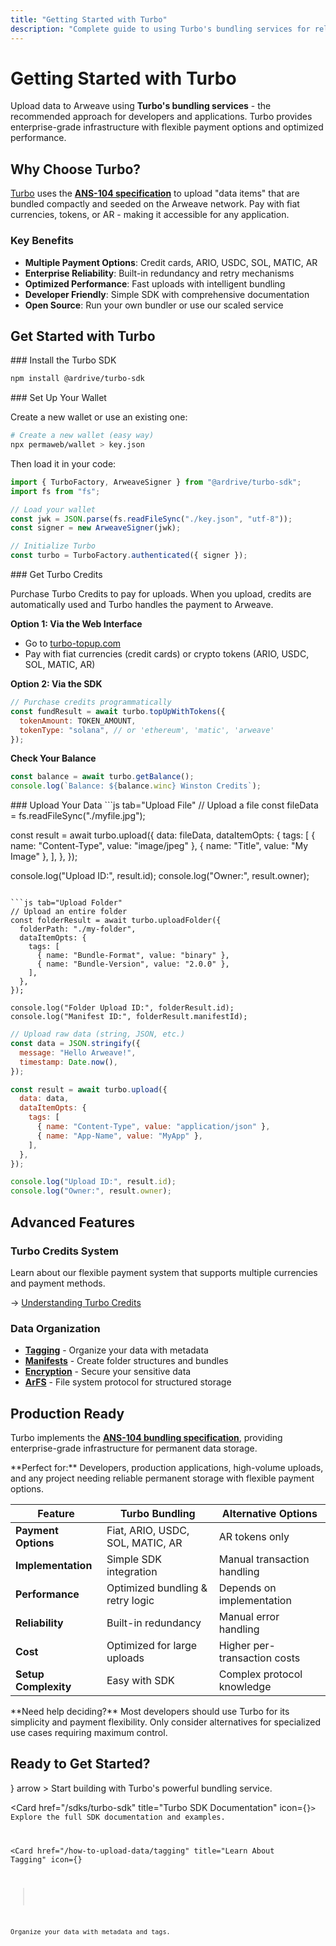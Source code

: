 ```yaml
---
title: "Getting Started with Turbo"
description: "Complete guide to using Turbo's bundling services for reliable Arweave uploads"
---
```


# Getting Started with Turbo

Upload data to Arweave using **Turbo's bundling services** - the recommended approach for developers and applications. Turbo provides enterprise-grade infrastructure with flexible payment options and optimized performance.

## Why Choose Turbo?

[Turbo](https://turbo.ardrive.net) uses the **[ANS-104 specification](https://github.com/ArweaveTeam/arweave-standards/blob/master/ans/ANS-104.md)** to upload "data items" that are bundled compactly and seeded on the Arweave network. Pay with fiat currencies, tokens, or AR - making it accessible for any application.

### Key Benefits

- **Multiple Payment Options**: Credit cards, ARIO, USDC, SOL, MATIC, AR
- **Enterprise Reliability**: Built-in redundancy and retry mechanisms
- **Optimized Performance**: Fast uploads with intelligent bundling
- **Developer Friendly**: Simple SDK with comprehensive documentation
- **Open Source**: Run your own bundler or use our scaled service

## Get Started with Turbo

<Steps>
<Step>
### Install the Turbo SDK

```bash
npm install @ardrive/turbo-sdk
```

</Step>

<Step>
### Set Up Your Wallet

Create a new wallet or use an existing one:

```bash
# Create a new wallet (easy way)
npx permaweb/wallet > key.json
```

Then load it in your code:

```js
import { TurboFactory, ArweaveSigner } from "@ardrive/turbo-sdk";
import fs from "fs";

// Load your wallet
const jwk = JSON.parse(fs.readFileSync("./key.json", "utf-8"));
const signer = new ArweaveSigner(jwk);

// Initialize Turbo
const turbo = TurboFactory.authenticated({ signer });
```

</Step>

<Step>
### Get Turbo Credits

Purchase Turbo Credits to pay for uploads. When you upload, credits are automatically used and Turbo handles the payment to Arweave.

**Option 1: Via the Web Interface**

- Go to [turbo-topup.com](https://turbo-topup.com)
- Pay with fiat currencies (credit cards) or crypto tokens (ARIO, USDC, SOL, MATIC, AR)

**Option 2: Via the SDK**

```js
// Purchase credits programmatically
const fundResult = await turbo.topUpWithTokens({
  tokenAmount: TOKEN_AMOUNT,
  tokenType: "solana", // or 'ethereum', 'matic', 'arweave'
});
```

**Check Your Balance**

```js
const balance = await turbo.getBalance();
console.log(`Balance: ${balance.winc} Winston Credits`);
```

</Step>

<Step>
### Upload Your Data

<CodeGroup>
```js tab="Upload File"
// Upload a file
const fileData = fs.readFileSync("./myfile.jpg");

const result = await turbo.upload({
data: fileData,
dataItemOpts: {
tags: [
{ name: "Content-Type", value: "image/jpeg" },
{ name: "Title", value: "My Image" },
],
},
});

console.log("Upload ID:", result.id);
console.log("Owner:", result.owner);

````

```js tab="Upload Folder"
// Upload an entire folder
const folderResult = await turbo.uploadFolder({
  folderPath: "./my-folder",
  dataItemOpts: {
    tags: [
      { name: "Bundle-Format", value: "binary" },
      { name: "Bundle-Version", value: "2.0.0" },
    ],
  },
});

console.log("Folder Upload ID:", folderResult.id);
console.log("Manifest ID:", folderResult.manifestId);
````

```js tab="Upload Raw Data"
// Upload raw data (string, JSON, etc.)
const data = JSON.stringify({
  message: "Hello Arweave!",
  timestamp: Date.now(),
});

const result = await turbo.upload({
  data: data,
  dataItemOpts: {
    tags: [
      { name: "Content-Type", value: "application/json" },
      { name: "App-Name", value: "MyApp" },
    ],
  },
});

console.log("Upload ID:", result.id);
console.log("Owner:", result.owner);
```

</CodeGroup>
</Step>
</Steps>

## Advanced Features

### Turbo Credits System

Learn about our flexible payment system that supports multiple currencies and payment methods.

→ [Understanding Turbo Credits](/how-to-upload-data/turbo-credits)

### Data Organization

- [**Tagging**](/how-to-upload-data/tagging) - Organize your data with metadata
- [**Manifests**](/how-to-upload-data/manifests) - Create folder structures and bundles
- [**Encryption**](/how-to-upload-data/encryption) - Secure your sensitive data
- [**ArFS**](/how-to-upload-data/arfs) - File system protocol for structured storage

## Production Ready

Turbo implements the **[ANS-104 bundling specification](https://github.com/ArweaveTeam/arweave-standards/blob/master/ans/ANS-104.md)**, providing enterprise-grade infrastructure for permanent data storage.

<Callout type="note">
  **Perfect for:** Developers, production applications, high-volume uploads, and
  any project needing reliable permanent storage with flexible payment options.
</Callout>

| Feature              | Turbo Bundling                   | Alternative Options          |
| -------------------- | -------------------------------- | ---------------------------- |
| **Payment Options**  | Fiat, ARIO, USDC, SOL, MATIC, AR | AR tokens only               |
| **Implementation**   | Simple SDK integration           | Manual transaction handling  |
| **Performance**      | Optimized bundling & retry logic | Depends on implementation    |
| **Reliability**      | Built-in redundancy              | Manual error handling        |
| **Cost**             | Optimized for large uploads      | Higher per-transaction costs |
| **Setup Complexity** | Easy with SDK                    | Complex protocol knowledge   |

<Callout type="info">
  **Need help deciding?** Most developers should use Turbo for its simplicity
  and payment flexibility. Only consider alternatives for specialized use cases
  requiring maximum control.
</Callout>

## Ready to Get Started?

<Cards>
  <Card 
    href="https://turbo.ardrive.net" 
    title="Launch Turbo"
    icon={<Zap />}
    arrow
  >
    Start building with Turbo's powerful bundling service.
  </Card>

<Card href="/sdks/turbo-sdk" title="Turbo SDK Documentation" icon={<Code />}>
  Explore the full SDK documentation and examples.
</Card>

  <Card 
    href="/how-to-upload-data/tagging" 
    title="Learn About Tagging"
    icon={<Tag />}
  >
    Organize your data with metadata and tags.
  </Card>
</Cards>
